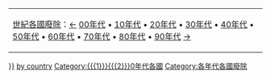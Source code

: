 {| class="toccolours" align=center
|[[:Category:{{{3}}}世紀各國廢除|{{{3}}}世紀各國廢除]]：[[:Category:{{#expr:{{{1}}} - 1}}90年代各國廢除|&larr;]] [[:Category:{{{1}}}00年代各國廢除|{{{1}}}00年代]] • [[:Category:{{{1}}}10年代各國廢除|{{{1}}}10年代]] • [[:Category:{{{1}}}20年代各國廢除|{{{1}}}20年代]] • [[:Category:{{{1}}}30年代各國廢除|{{{1}}}30年代]] • [[:Category:{{{1}}}40年代各國廢除|{{{1}}}40年代]] • [[:Category:{{{1}}}50年代各國廢除|{{{1}}}50年代]] • [[:Category:{{{1}}}60年代各國廢除|{{{1}}}60年代]] • [[:Category:{{{1}}}70年代各國廢除|{{{1}}}70年代]] • [[:Category:{{{1}}}80年代各國廢除|{{{1}}}80年代]] • [[:Category:{{{1}}}90年代各國廢除|{{{1}}}90年代]] [[:Category:{{#expr:{{{1}}} + 1}}00年代各國廢除|&rarr;]]
|}
<includeonly>
[[Category:{{{3}}}世紀各國廢除| {{PAGENAME}}}}]]
[[Category:{{{1}}}{{{2}}}0年代廢除| by country]]
[[Category:{{{1}}}{{{2}}}0年代各國]]
[[Category:各年代各國廢除]]</includeonly>
<!--Last line of your template code--><noinclude>

{{documentation}}
<!-- Add categories and interwikis to the /doc subpage, not here! -->
</noinclude>